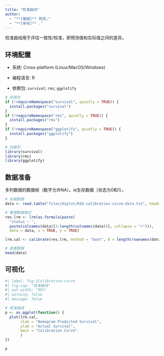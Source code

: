 ```yaml
---
title: "校准曲线"
author:
  - "**[编辑]** 郑虎;"
  - "**[审核]** ."
---
```


校准曲线用于评估一致性/校准，即预测值和实际值之间的差异。

## 环境配置

-   系统: Cross-platform (Linux/MacOS/Windows)

-   编程语言: R

-   依赖包: `survival`; `rms`; `ggplotify`

```r
# 安装包
if (!requireNamespace("survival", quietly = TRUE)) {
  install.packages("survival")
}
if (!requireNamespace("rms", quietly = TRUE)) {
  install.packages("rms")
}
if (!requireNamespace("ggplotify", quietly = TRUE)) {
  install.packages("ggplotify")
}

# 加载包
library(survival)
library(rms)
library(ggplotify)
```

## 数据准备

多列数据的数据帧（数字允许NA）。ie生存数据（状态为0和1）。

```r
# 加载数据
data <- read.table("files/Hiplot/018-calibration-curve-data.txt", header = T)

# 整理数据格式
res.lrm <- lrm(as.formula(paste(
  "status ~ ", 
  paste(colnames(data)[3:length(colnames(data))], collapse = "+"))),
  data = data, x = TRUE, y = TRUE)

lrm.cal <- calibrate(res.lrm, method = "boot", B = length(rownames(data)))

# 查看数据
head(data)
```

## 可视化

```r
#| label: fig-1Calibration-curve
#| fig-cap: "校准曲线"
#| out.width: "95%"
#| warning: false
#| message: false

# 校准曲线
p <- as.ggplot(function() {
  plot(lrm.cal,
       xlab = "Nomogram Predicted Survival",
       ylab = "Actual Survival",
       main = "Calibration Curve"
       )
})

p
```


